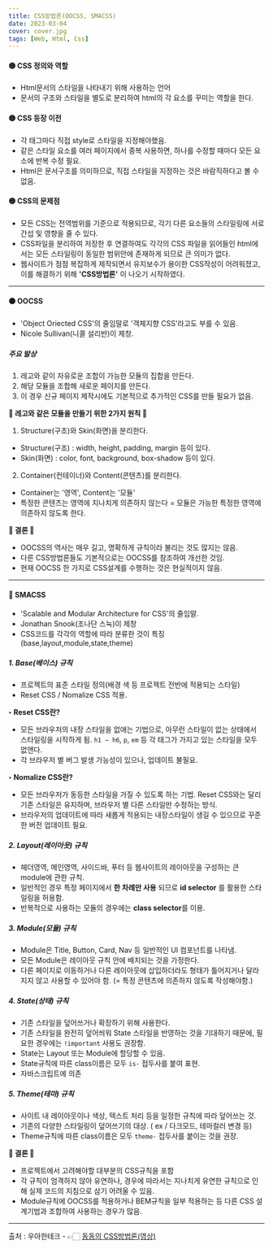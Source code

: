 ```yaml
---
title: CSS방법론(OOCSS, SMACSS)
date: 2023-03-04
cover: cover.jpg
tags: [Web, Html, Css]
---
```


#### 🟡 CSS 정의와 역할

- Html문서의 스타일을 나타내기 위해 사용하는 언어
- 문서의 구조와 스타일을 별도로 분리하여 html의 각 요소를 꾸미는 역할을 한다.

#### 🟡 CSS 등장 이전

- 각 태그마다 직접 style로 스타일을 지정해야했음.
- 같은 스타일 요소를 여러 페이지에서 중복 사용하면, 하나를 수정할 때마다 모든 요소에 반복 수정 필요.
- Html은 문서구조를 의미하므로, 직접 스타일을 지정하는 것은 바람직하다고 볼 수 없음.

#### 🟡 CSS의 문제점

- 모든 CSS는 전역범위를 기준으로 적용되므로, 각기 다른 요소들의 스타일링에 서로 간섭 및 영향을 줄 수 있다.
- CSS파일을 분리하여 저장한 후 연결하여도 각각의 CSS 파일을 읽어들인 html에서는 모든 스타일링이 동일한 범위안에 존재하게 되므로 큰 의미가 없다.
- 웹사이트가 점점 복잡하게 제작되면서 유지보수가 용이한 CSS작성이 어려워졌고, 이를 해결하기 위해 **'CSS방법론'** 이 나오기 시작하였다.

---

#### 🟠 OOCSS

- 'Object Oriected CSS'의 줄임말로 '객체지향 CSS'라고도 부를 수 있음.
- Nicole Sullivan(니콜 설리반)이 제창.

##### **주요 발상**

1. 레고와 같이 자유로운 조합이 가능한 모듈의 집합을 만든다.
2. 해당 모듈을 조합해 새로운 페이지를 만든다.
3. 이 경우 신규 페이지 제작시에도 기본적으로 추가적인 CSS를 만들 필요가 없음.

**🔸 레고와 같은 모듈을 만들기 위한 2가지 원칙 🔸**

1. Structure(구조)와 Skin(화면)을 분리한다.

- Structure(구조) : width, height, padding, margin 등이 있다.
- Skin(화면) : color, font, background, box-shadow 등이 있다.

2. Container(컨테이너)와 Content(콘텐츠)를 분리한다.

- Container는 '영역', Content는 '모듈'
- 특정한 콘텐츠는 영역에 지나치게 의존하지 않는다 = 모듈은 가능한 특정한 영역에 의존하지 않도록 한다.

**🔸 결론 🔸**

- OOCSS의 역사는 매우 길고, 명확하게 규칙이라 불리는 것도 많지는 않음.
- 다른 CSS방법론들도 기본적으로는 OOCSS를 참조하여 개선한 것임.
- 현재 OOCSS 한 가지로 CSS설계를 수행하는 것은 현실적이지 않음.

---

#### 🔵 SMACSS

- 'Scalable and Modular Architecture for CSS'의 줄임말.
- Jonathan Snook(조나단 스눅)이 제창
- CSS코드를 각각의 역할에 따라 분류한 것이 특징(base,layout,module,state,theme)

##### **1. Base(베이스) 규칙**

- 프로젝트의 표준 스타일 정의(배경 색 등 프로젝트 전반에 적용되는 스타일)
- Reset CSS / Nomalize CSS 적용.

**‣ Reset CSS란?**

- 모든 브라우저의 내장 스타일을 없애는 기법으로, 아무런 스타일이 없는 상태에서 스타일링을 시작하게 됨. `h1 ~ h6`, `p`, `em` 등 각 태그가 가지고 있는 스타일을 모두 없앤다.
- 각 브라우저 별 버그 발생 가능성이 있으나, 업데이트 불필요.

**‣ Nomalize CSS란?**

- 모든 브라우저가 동등한 스타일을 가질 수 있도록 하는 기법. Reset CSS와는 달리 기존 스타일은 유지하며, 브라우저 별 다른 스타일만 수정하는 방식.
- 브라우저의 업데이트에 따라 새롭게 적용되는 내장스타일이 생길 수 있으므로 꾸준한 버전 업데이트 필요.

##### **2. Layout(레이아웃) 규칙**

- 헤더영역, 메인영역, 사이드바, 푸터 등 웹사이트의 레이아웃을 구성하는 큰 module에 관한 규칙.
- 일반적인 경우 특정 페이지에서 **한 차례만 사용** 되므로 **id selector** 를 활용한 스타일링을 허용함.
- 반복적으로 사용하는 모듈의 경우에는 **class selector**를 이용.

##### **3. Module(모듈) 규칙**

- Module은 Title, Button, Card, Nav 등 일반적인 UI 컴포넌트를 나타냄.
- 모든 Module은 레이아웃 규칙 안에 배치되는 것을 가정한다.
- 다른 페이지로 이동하거나 다른 레이아웃에 삽입하더라도 형태가 틀어지거나 달라지지 않고 사용할 수 있어야 함. (= 특정 콘텐츠에 의존하지 않도록 작성해야함.)

##### **4. State(상태) 규칙**

- 기존 스타일을 덮어쓰거나 확장하기 위해 사용한다.
- 기존 스타일을 완전히 덮어씌워 State 스타일을 반영하는 것을 기대하기 때문에, 필요한 경우에는 `!important` 사용도 권장함.
- State는 Layout 또는 Module에 할당할 수 있음.
- State규칙에 따른 class이름은 모두 `is-` 접두사를 붙여 표현.
- 자바스크립트에 의존

##### **5. Theme(테마) 규칙**

- 사이트 내 레이아웃이나 색상, 텍스트 처리 등을 일정한 규칙에 따라 덮어쓰는 것.
- 기존의 다양한 스타일링이 덮어쓰기의 대상. ( ex / 다크모드, 테마컬러 변경 등)
- Theme규칙에 따른 class이름은 모두 `theme-` 접두사를 붙이는 것을 권장.

**🔹 결론 🔹**

- 프로젝트에서 고려해야할 대부분의 CSS규칙을 포함
- 각 규칙이 엄격하지 않아 유연하나, 경우에 따라서는 지나치게 유연한 규칙으로 인해 실제 코드의 지침으로 삼기 어려울 수 있음.
- Module규칙에 OOCSS를 적용하거나 BEM규칙을 일부 적용하는 등 다른 CSS 설계기법과 조합하여 사용하는 경우가 많음.

---

출처 : 우아한테크 - 👉🏻 [동동의 CSS방법론(영상)](https://youtu.be/B70h37mpD74)
